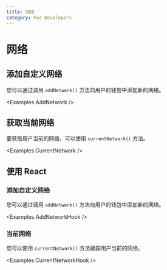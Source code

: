 ```yaml
---
title: 网络
category: For Developers
---
```


# 网络

## 添加自定义网络

您可以通过调用 `addNetwork()` 方法向用户的钱包中添加新的网络。

<CodeImport
  file="../../examples/networks/AddNetwork.tsx"
  commentBlock="addNetwork"
/>
<Examples.AddNetwork />

## 获取当前网络

要获取用户当前的网络，可以使用 `currentNetwork()` 方法。

<CodeImport
  file="../../examples/networks/CurrentNetwork.tsx"
  commentBlock="currentNetwork"
/>
<Examples.CurrentNetwork />

## 使用 React

### 添加自定义网络

您可以通过调用 `addNetwork()` 方法向用户的钱包中添加新的网络。

<CodeImport
  file="../../examples/networks/hooks/AddNetworkHook.tsx"
  commentBlock="useAddNetwork"
/>
<Examples.AddNetworkHook />

### 当前网络

您可以使用 `currentNetwork()` 方法跟踪用户当前的网络。

<CodeImport
  file="../../examples/networks/hooks/CurrentNetworkHook.tsx"
  commentBlock="useNetwork"
/>
<Examples.CurrentNetworkHook />
